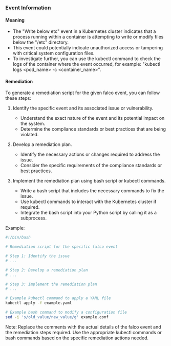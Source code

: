 
### Event Information

#### Meaning

- The "Write below etc" event in a Kubernetes cluster indicates that a process running within a container is attempting to write or modify files below the "/etc" directory.
- This event could potentially indicate unauthorized access or tampering with critical system configuration files.
- To investigate further, you can use the kubectl command to check the logs of the container where the event occurred, for example: "kubectl logs <pod_name> -c <container_name>".

#### Remediation

To generate a remediation script for the given falco event, you can follow these steps:

1. Identify the specific event and its associated issue or vulnerability.
   - Understand the exact nature of the event and its potential impact on the system.
   - Determine the compliance standards or best practices that are being violated.

2. Develop a remediation plan.
   - Identify the necessary actions or changes required to address the issue.
   - Consider the specific requirements of the compliance standards or best practices.

3. Implement the remediation plan using bash script or kubectl commands.
   - Write a bash script that includes the necessary commands to fix the issue.
   - Use kubectl commands to interact with the Kubernetes cluster if required.
   - Integrate the bash script into your Python script by calling it as a subprocess.

Example:
```bash
#!/bin/bash

# Remediation script for the specific falco event

# Step 1: Identify the issue
# ...

# Step 2: Develop a remediation plan
# ...

# Step 3: Implement the remediation plan
# ...

# Example kubectl command to apply a YAML file
kubectl apply -f example.yaml

# Example bash command to modify a configuration file
sed -i 's/old_value/new_value/g' example.conf
```

Note: Replace the comments with the actual details of the falco event and the remediation steps required. Use the appropriate kubectl commands or bash commands based on the specific remediation actions needed.

